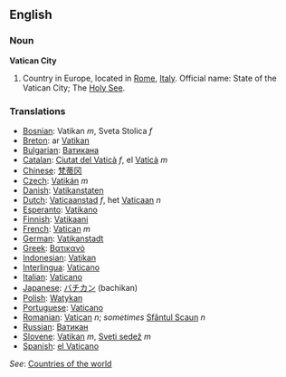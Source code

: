 ==English==
=== Noun ===

'''Vatican City'''

# Country in Europe, located in [[Rome]], [[Italy]]. Official name: State of the Vatican City; The [[Holy See]].
===Translations===
*[[Bosnian]]: Vatikan ''m'', Sveta Stolica ''f''
*[[Breton]]: ar [[Vatikan]]
*[[Bulgarian]]: [[Ватикана]]
*[[Catalan]]: [[Ciutat del Vaticà]] ''f'', el [[Vaticà]] ''m''
*[[Chinese]]: [[梵蒂冈]]
*[[Czech]]: [[Vatikán]] ''m''
*[[Danish]]: [[Vatikanstaten]]
*[[Dutch]]: [[Vaticaanstad]] ''f'', het [[Vaticaan]] ''n''
*[[Esperanto]]: [[Vatikano]]
*[[Finnish]]: [[Vatikaani]]
*[[French]]: [[Vatican]] ''m''
*[[German]]: [[Vatikanstadt]]
*[[Greek]]: [[Βατικανό]]
*[[Indonesian]]: [[Vatikan]]
*[[Interlingua]]: [[Vaticano]]
*[[Italian]]: [[Vaticano]]
*[[Japanese]]: [[バチカン]] (bachikan)
*[[Polish]]: [[Watykan]]
*[[Portuguese]]: [[Vaticano]]
*[[Romanian]]: [[Vatican]] ''n''; ''sometimes'' [[Sfântul Scaun]] ''n''
*[[Russian]]: [[Ватикан]]
*[[Slovene]]: [[Vatikan]] ''m'', [[Sveti sedež]] ''m''
*[[Spanish]]: [[el Vaticano]]

''See'': [[Countries of the world]]